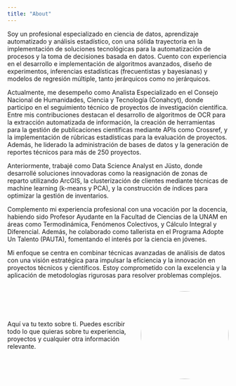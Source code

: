 ```yaml
---
title: "About"
---
```


Soy un profesional especializado en ciencia de datos, aprendizaje automatizado y análisis estadístico, con una sólida trayectoria en la implementación de soluciones tecnológicas para la automatización de procesos y la toma de decisiones basada en datos. Cuento con experiencia en el desarrollo e implementación de algoritmos avanzados, diseño de experimentos, inferencias estadísticas (frecuentistas y bayesianas) y modelos de regresión múltiple, tanto jerárquicos como no jerárquicos.

Actualmente, me desempeño como Analista Especializado en el Consejo Nacional de Humanidades, Ciencia y Tecnología (Conahcyt), donde participo en el seguimiento técnico de proyectos de investigación científica. Entre mis contribuciones destacan el desarrollo de algoritmos de OCR para la extracción automatizada de información, la creación de herramientas para la gestión de publicaciones científicas mediante APIs como Crossref, y la implementación de rúbricas estadísticas para la evaluación de proyectos. Además, he liderado la administración de bases de datos y la generación de reportes técnicos para más de 250 proyectos.

Anteriormente, trabajé como Data Science Analyst en Jüsto, donde desarrollé soluciones innovadoras como la reasignación de zonas de reparto utilizando ArcGIS, la clusterización de clientes mediante técnicas de machine learning (k-means y PCA), y la construcción de índices para optimizar la gestión de inventarios.

Complemento mi experiencia profesional con una vocación por la docencia, habiendo sido Profesor Ayudante en la Facultad de Ciencias de la UNAM en áreas como Termodinámica, Fenómenos Colectivos, y Cálculo Integral y Diferencial. Además, he colaborado como tallerista en el Programa Adopte Un Talento (PAUTA), fomentando el interés por la ciencia en jóvenes.

Mi enfoque se centra en combinar técnicas avanzadas de análisis de datos con una visión estratégica para impulsar la eficiencia y la innovación en proyectos técnicos y científicos. Estoy comprometido con la excelencia y la aplicación de metodologías rigurosas para resolver problemas complejos.

<div style="display: flex; align-items: center; gap: 20px;">

<div style="flex: 1;">
Aquí va tu texto sobre ti. Puedes escribir todo lo que quieras sobre tu experiencia, proyectos y cualquier otra información relevante.
</div>

<img src="images/japt.jpg" width="200px" style="border-radius: 50%;">
  
</div>



